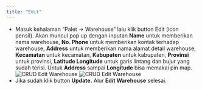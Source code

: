 ```yaml
---
title: "Edit"
---
```


- Masuk kehalaman “Palet -> Warehouse” lalu klik button Edit (icon pensil). Akan muncul pop up dengan inputan **Name** untuk memberikan nama warehouse, **No. Phone** untuk memberikan kontak terhadap warehouse, **Address** untuk memberikan nama alamat detail warehouse, **Kecamatan** untuk kecamatan, **Kabupaten** untuk kabupaten, **Provinsi** untuk provinsi, **Latitude Longitude** untuk garis lintang dan bujur yang sudah terisi. Untuk **Address** sampai **Longitude** bisa memakai pin map.  
  ![CRUD Edit Warehouse](/image/storage/crud-warehouse/edit/a-1.png "CRUD Edit Warehouse")
  ![CRUD Edit Warehouse](/image/storage/crud-warehouse/edit/a-2.png "CRUD Edit Warehouse")
- Jika sudah klik button **Update.** Alur **Edit Warehouse** selesai.
